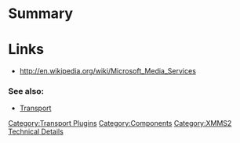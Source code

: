{{ComponentHeader}}

=Summary=
{{Update}}

=Links=
* http://en.wikipedia.org/wiki/Microsoft_Media_Services

===See also:===
* [[Component:Transport | Transport]]

[[Category:Transport Plugins]]
[[Category:Components]]
[[Category:XMMS2 Technical Details]]